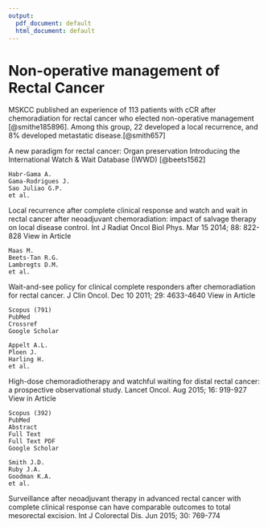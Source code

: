 ```yaml
---
output:
  pdf_document: default
  html_document: default
---
```

# Non-operative management of Rectal Cancer

MSKCC published an experience of 113 patients with cCR after chemoradiation for rectal cancer who elected non-operative management [@smithe185896]. Among this group, 22 developed a local recurrence, and 8% developed metastatic disease.[@smith657]

A new paradigm for rectal cancer: Organ preservation
Introducing the International Watch & Wait Database (IWWD) [@beets1562]



    Habr-Gama A.
    Gama-Rodrigues J.
    Sao Juliao G.P.
    et al.

Local recurrence after complete clinical response and watch and wait in rectal cancer after neoadjuvant chemoradiation: impact of salvage therapy on local disease control.
Int J Radiat Oncol Biol Phys. Mar 15 2014; 88: 822-828
View in Article

  

    Maas M.
    Beets-Tan R.G.
    Lambregts D.M.
    et al.

Wait-and-see policy for clinical complete responders after chemoradiation for rectal cancer.
J Clin Oncol. Dec 10 2011; 29: 4633-4640
View in Article

    Scopus (791)
    PubMed
    Crossref
    Google Scholar

    Appelt A.L.
    Ploen J.
    Harling H.
    et al.

High-dose chemoradiotherapy and watchful waiting for distal rectal cancer: a prospective observational study.
Lancet Oncol. Aug 2015; 16: 919-927
View in Article

    Scopus (392)
    PubMed
    Abstract
    Full Text
    Full Text PDF
    Google Scholar

    Smith J.D.
    Ruby J.A.
    Goodman K.A.
    et al.



Surveillance after neoadjuvant therapy in advanced rectal cancer with complete clinical response can have comparable outcomes to total mesorectal excision.
Int J Colorectal Dis. Jun 2015; 30: 769-774
